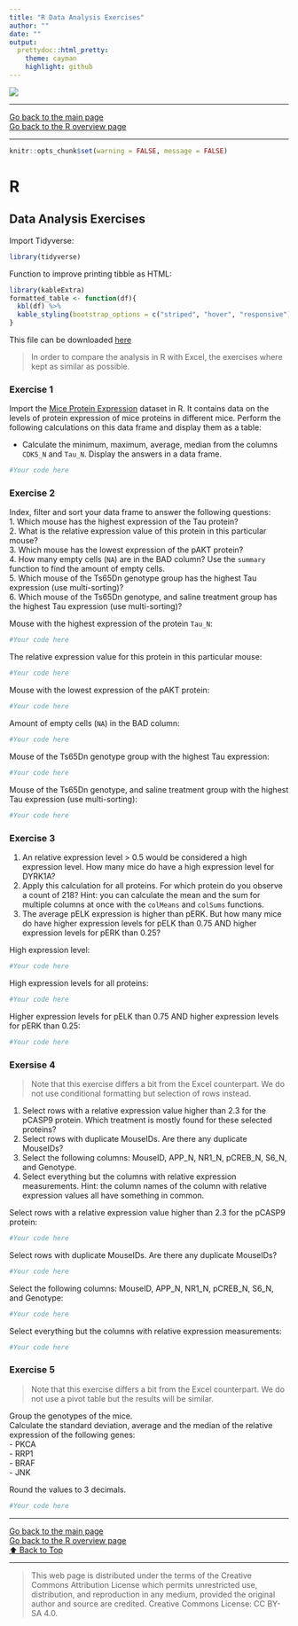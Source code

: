 ```yaml
---
title: "R Data Analysis Exercises"
author: ""
date: ""
output: 
  prettydoc::html_pretty:
    theme: cayman
    highlight: github
---
```


![](../hanze/hanze.png)

---

[Go back to the main page](../index.html)  
[Go back to the R overview page](../R/R_01_index.md)  

---

```r
knitr::opts_chunk$set(warning = FALSE, message = FALSE) 
```

# R

## Data Analysis Exercises

Import Tidyverse:

```r
library(tidyverse)
```

Function to improve printing tibble as HTML:

```r
library(kableExtra)
formatted_table <- function(df){
  kbl(df) %>%
  kable_styling(bootstrap_options = c("striped", "hover", "responsive"))
}
```

This file can be downloaded [here](./R_10_data_analysis_exercises.Rmd)

> In order to compare the analysis in R with Excel, the exercises where kept as similar as possible. 

### Exercise 1

Import the [Mice Protein Expression ](https://www.kaggle.com/datasets/ruslankl/mice-protein-expression?resource=download) dataset in R. It contains data on the levels of protein expression of mice proteins in different mice.
Perform the following calculations on this data frame and display them as a table:  

- Calculate the minimum, maximum, average, median from the columns `CDK5_N` and `Tau_N`.   Display the answers in a data frame.  


```r
#Your code here
```


### Exercise 2

Index, filter and sort your data frame to answer the following questions:  
1. Which mouse has the highest expression of the Tau protein?  
2. What is the relative expression value of this protein in this particular mouse?  
3. Which mouse has the lowest expression of the pAKT protein?  
4. How many empty cells (`NA`) are in the BAD column? Use the `summary` function to find the amount of empty cells.  
5. Which mouse of the Ts65Dn genotype group has the highest Tau expression (use multi-sorting)?  
6. Which mouse of the Ts65Dn genotype, and saline treatment group has the highest Tau expression (use multi-sorting)?  

Mouse with the highest expression of the protein `Tau_N`:

```r
#Your code here
```


The relative expression value for this protein in this particular mouse:

```r
#Your code here
```


Mouse with the lowest expression of the pAKT protein:  

```r
#Your code here
```


Amount of empty cells (`NA`) in the BAD column:  

```r
#Your code here
```


Mouse of the Ts65Dn genotype group with the highest Tau expression:
```r
#Your code here
```


Mouse of the Ts65Dn genotype, and saline treatment group with the highest Tau expression (use multi-sorting):  

```r
#Your code here
```


### Exercise 3

1. An relative expression level > 0.5 would be considered a high expression level. How many mice do have a high expression level for DYRK1A?  
2. Apply this calculation for all proteins. For which protein do you observe a count of 218? Hint: you can calculate the mean and the sum for multiple columns at once with the `colMeans` and `colSums` functions.  
3. The average pELK expression is higher than pERK. But how many mice do have higher expression levels for pELK than 0.75 AND higher expression levels for pERK than 0.25?  


High expression level:

```r
#Your code here
```


High expression levels for all proteins:

```r
#Your code here
```


Higher expression levels for pELK than 0.75 AND higher expression levels for pERK than 0.25:

```r
#Your code here
```


### Exersise 4

> Note that this exercise differs a bit from the Excel counterpart. We do not use conditional formatting but selection of rows instead.  

1. Select rows with a relative expression value higher than 2.3 for the pCASP9 protein. Which treatment is mostly found for these selected proteins?  
2. Select rows with duplicate MouseIDs. Are there any duplicate MouseIDs?  
3. Select the following columns: MouseID, APP_N, NR1_N, pCREB_N, S6_N, and Genotype.  
4. Select everything but the columns with relative expression measurements. Hint: the column names of the column with relative expression values all have something in common.  

Select rows with a relative expression value higher than 2.3 for the pCASP9 protein:  

```r
#Your code here
```

Select rows with duplicate MouseIDs. Are there any duplicate MouseIDs?  

```r
#Your code here
```


Select the following columns: MouseID, APP_N, NR1_N, pCREB_N, S6_N, and Genotype: 

```r
#Your code here
```

Select everything but the columns with relative expression measurements:  

```r
#Your code here
```


### Exercise 5

> Note that this exercise differs a bit from the Excel counterpart. We do not use a pivot table but the results will be similar.  

Group the genotypes of the mice.  
Calculate the standard deviation, average and the median of the relative expression of the following genes:  
- PKCA  
- RRP1  
- BRAF  
- JNK  

Round the values to 3 decimals.  

```r
#Your code here
```


---

[Go back to the main page](../index.html)  
[Go back to the R overview page](../R/R_01_index.md)  
<a href="#top">⬆️ Back to Top</a>  

---


>This web page is distributed under the terms of the Creative Commons Attribution License which permits unrestricted use, distribution, and reproduction in any medium, provided the original author and source are credited.
>Creative Commons License: CC BY-SA 4.0.


